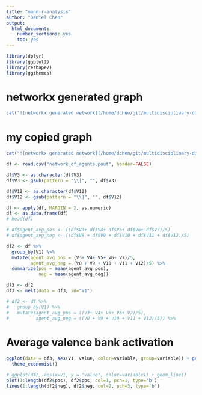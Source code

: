 ```yaml
---
title: "mann-r-analysis"
author: "Daniel Chen"
output:
  html_document:
    number_sections: yes
    toc: yes
---
```

```r
library(dplyr)
library(ggplot2)
library(reshape2)
library(ggthemes)
```


# networkx generated graph

```r
cat("![networkx generated network](/home/dchen/git/multidisciplinary-diffusion-models-experiments/experiments/output/mann-generated.png)")
```

# my copied graph

```r
cat("![networkx generated network](/home/dchen/git/multidisciplinary-diffusion-models-experiments/experiments/output/mann-copied.png)")
```


```r
df <- read.csv("network_of_agents.pout", header=FALSE)

df$V3 <- as.character(df$V3)
df$V3 <- gsub(pattern = "\\[", "", df$V3)

df$V12 <- as.character(df$V12)
df$V12 <- gsub(pattern = "\\]", "", df$V12)

df <- apply(df, MARGIN = 2, as.numeric)
df <- as.data.frame(df)
# head(df)

# df$agent_avg_pos <- ((df$V3+ df$V4+ df$V5+ df$V6+ df$V7)/5)
# df$agent_avg_neg <- ((df$V8 + df$V9 + df$V10 + df$V11 + df$V12)/5)

df2 <- df %>%
  group_by(V1) %>%
  mutate(agent_avg_pos = (V3+ V4+ V5+ V6+ V7)/5,
         agent_avg_neg = (V8 + V9 + V10 + V11 + V12)/5) %>%
  summarize(pos = mean(agent_avg_pos),
            neg = mean(agent_avg_neg))

df3 <- df2
df3 <- melt(data = df3, id="V1")

# df2 <- df %>%
#   group_by(V1) %>%
#   mutate(agent_avg_pos = ((V3+ V4+ V5+ V6+ V7)/5),
#          agent_avg_neg = ((V8 + V9 + V10 + V11 + V12)/5)) %>%
```

# Average valence bank activation

```r
ggplot(data = df3, aes(V1, value, color=variable, group=variable)) + geom_line() + 
  theme_economist()
```


```r
# ggplot(df2, aes(x=V1, y = "value", color=variable)) + geom_line()
plot(1:length(df2$pos), df2$pos, col=1, pch=1, type='b')
lines(1:length(df2$neg), df2$neg, col=2, pch=3, type='b')
```

